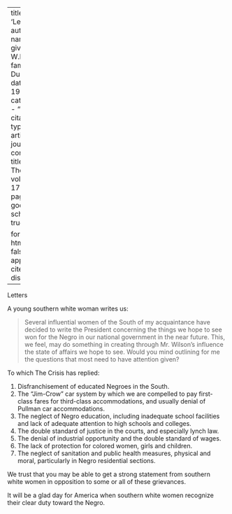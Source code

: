 
---
title: 'Letters'
author:
  - name:
      given: W.E.B.
      family: Du Bois
date: May 1919
categories: 
  - ""
citation: 
  type: article-journal
  container-title: The Crisis
  volume: 17
  issue: 1
  page: 9
google-scholar: true

format:
  html:
    toc: false
    appendix-cite-as: display
---


Letters

A young southern white woman writes us:

> Several influential women of the South of my acquaintance have decided to write the President concerning the things we hope to see won for the Negro in our national government in the near future. This, we feel, may do something in creating through Mr. Wilson's influence the state of affairs we hope to see. Would you mind outlining for me the questions that most need to have attention given?

To which The Crisis has replied:

1. Disfranchisement of educated Negroes in the South.
2. The "Jim-Crow" car system by which we are compelled to pay first-class fares for third-class accommodations, and usually denial of Pullman car accommodations.
3. The neglect of Negro education, including inadequate school facilities and lack of adequate attention to high schools and colleges.
4. The double standard of justice in the courts, and especially lynch law.
5. The denial of industrial opportunity and the double standard of wages.
6. The lack of protection for colored women, girls and children.
7. The neglect of sanitation and public health measures, physical and moral, particularly in Negro residential sections.

We trust that you may be able to get a strong statement from southern white women in opposition to some or all of these grievances.

It will be a glad day for America when southern white women recognize their clear duty toward the Negro.

